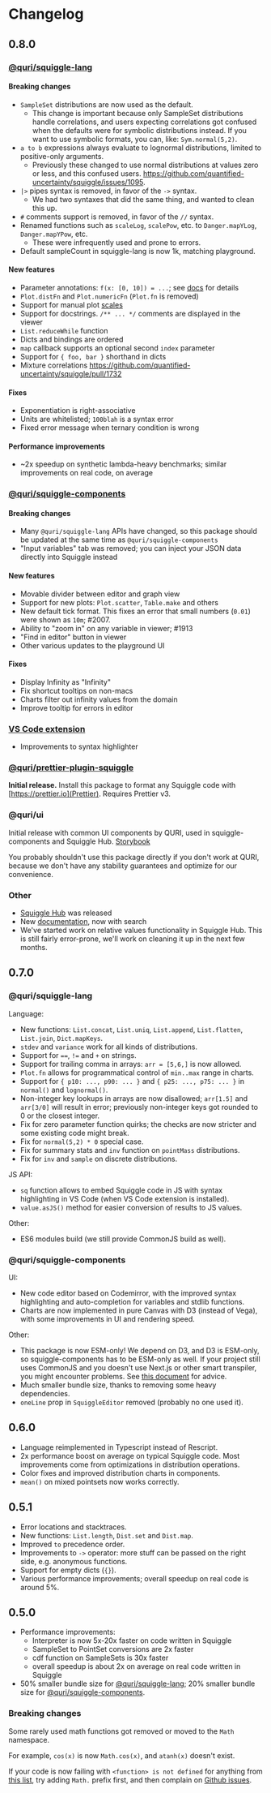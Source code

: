 # Changelog

## 0.8.0

### [@quri/squiggle-lang](https://www.npmjs.com/package/@quri/squiggle-lang)
#### Breaking changes
* `SampleSet` distributions are now used as the default.
  * This change is important because only SampleSet distributions handle correlations, and users expecting correlations got confused when the defaults were for symbolic distributions instead. If you want to use symbolic formats, you can, like: ``Sym.normal(5,2)``.  
* `a to b` expressions always evaluate to lognormal distributions, limited to positive-only arguments. 
  * Previously these changed to use normal distributions at values zero or less, and this confused users. https://github.com/quantified-uncertainty/squiggle/issues/1095.
* `|>` pipes syntax is removed, in favor of the `->` syntax.
  * We had two syntaxes that did the same thing, and wanted to clean this up.
* `#` comments support is removed, in favor of the `//` syntax.
* Renamed functions such as `scaleLog`, `scalePow`, etc. to `Danger.mapYLog`, `Danger.mapYPow`, etc.
  * These were infrequently used and prone to errors. 
* Default sampleCount in squiggle-lang is now 1k, matching playground.

#### New features
* Parameter annotations: `f(x: [0, 10]) = ...`; see [docs](https://preview.squiggle-language.com/docs/Guides/Language#parameter-annotations) for details
* `Plot.distFn` and `Plot.numericFn` (`Plot.fn` is removed)
* Support for manual plot [scales](https://squiggle-language.com/docs/Api/Plot#scales) 
* Support for docstrings. `/** ... */` comments are displayed in the viewer
* `List.reduceWhile` function
* Dicts and bindings are ordered
* `map` callback supports an optional second ``index`` parameter
* Support for `{ foo, bar }` shorthand in dicts
* Mixture correlations https://github.com/quantified-uncertainty/squiggle/pull/1732

#### Fixes
* Exponentiation is right-associative
* Units are whitelisted; `100blah` is a syntax error
* Fixed error message when ternary condition is wrong

#### Performance improvements
* ~2x speedup on synthetic lambda-heavy benchmarks; similar improvements on real code, on average

### [@quri/squiggle-components](https://www.npmjs.com/package/@quri/squiggle-components)
#### Breaking changes
* Many `@quri/squiggle-lang` APIs have changed, so this package should be updated at the same time as `@quri/squiggle-components`
* "Input variables" tab was removed; you can inject your JSON data directly into Squiggle instead

#### New features
* Movable divider between editor and graph view
* Support for new plots: `Plot.scatter`, `Table.make` and others
* New default tick format. This fixes an error that small numbers (`0.01`) were shown as `10m`; #2007.
* Ability to "zoom in" on any variable in viewer; #1913
* "Find in editor" button in viewer
* Other various updates to the playground UI

#### Fixes
* Display Infinity as "Infinity"
* Fix shortcut tooltips on non-macs
* Charts filter out infinity values from the domain
* Improve tooltip for errors in editor

### [VS Code extension](https://marketplace.visualstudio.com/items?itemName=QURI.vscode-squiggle)
* Improvements to syntax highlighter

### [@quri/prettier-plugin-squiggle](https://www.npmjs.com/package/@quri/prettier-plugin-squiggle)
**Initial release.** Install this package to format any Squiggle code with [https://prettier.io](Prettier). Requires Prettier v3.

### @quri/ui
Initial release with common UI components by QURI, used in squiggle-components and Squiggle Hub. [Storybook](https://quri-ui.vercel.app/)

You probably shouldn't use this package directly if you don't work at QURI, because we don't have any stability guarantees and optimize for our convenience.

### Other
* [Squiggle Hub](https://squigglehub.org/) was released
* New [documentation](https://www.squiggle-language.com/), now with search
* We've started work on relative values functionality in Squiggle Hub. This is still fairly error-prone, we'll work on cleaning it up in the next few months.

## 0.7.0

### @quri/squiggle-lang

Language:

- New functions: `List.concat`, `List.uniq`, `List.append`, `List.flatten`, `List.join`, `Dict.mapKeys`.
- `stdev` and `variance` work for all kinds of distributions.
- Support for `==`, `!=` and `+` on strings.
- Support for trailing comma in arrays: `arr = [5,6,]` is now allowed.
- `Plot.fn` allows for programmatical control of `min..max` range in charts.
- Support for `{ p10: ..., p90: ... }` and `{ p25: ..., p75: ... }` in `normal()` and `lognormal()`.
- Non-integer key lookups in arrays are now disallowed; `arr[1.5]` and `arr[3/0]` will result in error; previously non-integer keys got rounded to 0 or the closest integer.
- Fix for zero parameter function quirks; the checks are now stricter and some existing code might break.
- Fix for `normal(5,2) * 0` special case.
- Fix for summary stats and `inv` function on `pointMass` distributions.
- Fix for `inv` and `sample` on discrete distributions.

JS API:

- `sq` function allows to embed Squiggle code in JS with syntax highlighting in VS Code (when VS Code extension is installed).
- `value.asJS()` method for easier conversion of results to JS values.

Other:

- ES6 modules build (we still provide CommonJS build as well).

### @quri/squiggle-components

UI:

- New code editor based on Codemirror, with the improved syntax highlighting and auto-completion for variables and stdlib functions.
- Charts are now implemented in pure Canvas with D3 (instead of Vega), with some improvements in UI and rendering speed.

Other:

- This package is now ESM-only! We depend on D3, and D3 is ESM-only, so squiggle-components has to be ESM-only as well. If your project still uses CommonJS and you doesn't use Next.js or other smart transpiler, you might encounter problems. See [this document](https://gist.github.com/sindresorhus/a39789f98801d908bbc7ff3ecc99d99c) for advice.
- Much smaller bundle size, thanks to removing some heavy dependencies.
- `oneLine` prop in `SquiggleEditor` removed (probably no one used it).

## 0.6.0

- Language reimplemented in Typescript instead of Rescript.
- 2x performance boost on average on typical Squiggle code. Most improvements come from optimizations in distribution operations.
- Color fixes and improved distribution charts in components.
- `mean()` on mixed pointsets now works correctly.

## 0.5.1

- Error locations and stacktraces.
- New functions: `List.length`, `Dist.set` and `Dist.map`.
- Improved `to` precedence order.
- Improvements to `->` operator: more stuff can be passed on the right side, e.g. anonymous functions.
- Support for empty dicts (`{}`).
- Various performance improvements; overall speedup on real code is around 5%.

## 0.5.0

- Performance improvements:
  - Interpreter is now 5x-20x faster on code written in Squiggle
  - SampleSet to PointSet conversions are 2x faster
  - cdf function on SampleSets is 30x faster
  - overall speedup is about 2x on average on real code written in Squiggle
- 50% smaller bundle size for [@quri/squiggle-lang](https://www.npmjs.com/package/@quri/squiggle-lang); 20% smaller bundle size for [@quri/squiggle-components](https://www.npmjs.com/package/@quri/squiggle-components).

### Breaking changes

Some rarely used math functions got removed or moved to the `Math` namespace.

For example, `cos(x)` is now `Math.cos(x)`, and `atanh(x)` doesn't exist.

If your code is now failing with `<function> is not defined` for anything from [this list](https://mathjs.org/docs/reference/functions.html), try adding `Math.` prefix first, and then complain on [Github issues](https://github.com/quantified-uncertainty/squiggle/issues).
